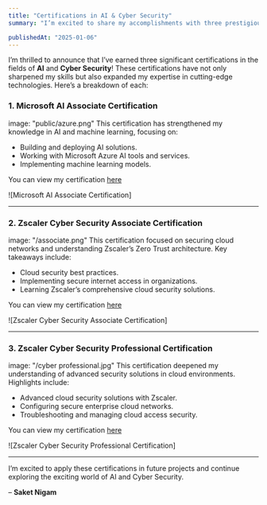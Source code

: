```yaml
---
title: "Certifications in AI & Cyber Security"
summary: "I’m excited to share my accomplishments with three prestigious certifications: Microsoft AI Associate, Zscaler Cyber Security Associate, and Zscaler Cyber Security Professional."

publishedAt: "2025-01-06"
---
```


I’m thrilled to announce that I’ve earned three significant certifications in the fields of **AI** and **Cyber Security**! These certifications have not only sharpened my skills but also expanded my expertise in cutting-edge technologies. Here’s a breakdown of each:

### 1. **Microsoft AI Associate Certification**
image: "public/azure.png"
This certification has strengthened my knowledge in AI and machine learning, focusing on:
- Building and deploying AI solutions.
- Working with Microsoft Azure AI tools and services.
- Implementing machine learning models.

You can view my certification [here](https://learn.microsoft.com/api/credentials/share/en-us/SaketNigam-4913/2F11B199A8805B16?sharingId=BE37D6CDBD73A2D)

![Microsoft AI Associate Certification]

---

### 2. **Zscaler Cyber Security Associate Certification**
image: "/associate.png"
This certification focused on securing cloud networks and understanding Zscaler’s Zero Trust architecture. Key takeaways include:
- Cloud security best practices.
- Implementing secure internet access in organizations.
- Learning Zscaler’s comprehensive cloud security solutions.

You can view my certification [here](https://verify.skilljar.com/c/b7zvux9g7ubs)

![Zscaler Cyber Security Associate Certification]

---

### 3. **Zscaler Cyber Security Professional Certification**
image: "/cyber professional.jpg"
This certification deepened my understanding of advanced security solutions in cloud environments. Highlights include:
- Advanced cloud security solutions with Zscaler.
- Configuring secure enterprise cloud networks.
- Troubleshooting and managing cloud access security.

You can view my certification [here](https://verify.skilljar.com/c/k4ozkyy3prwy)

![Zscaler Cyber Security Professional Certification]

---

I’m excited to apply these certifications in future projects and continue exploring the exciting world of AI and Cyber Security.

– **Saket Nigam**
